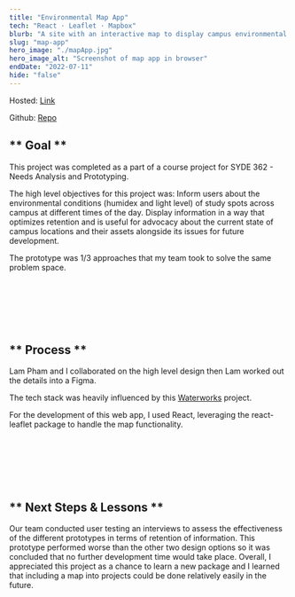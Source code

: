```yaml
---
title: "Environmental Map App"
tech: "React · Leaflet · Mapbox"
blurb: "A site with an interactive map to display campus environmental data."
slug: "map-app"
hero_image: "./mapApp.jpg"
hero_image_alt: "Screenshot of map app in browser"
endDate: "2022-07-11"
hide: "false"
---
```


Hosted: [Link](https://monumental-biscochitos-2afe23.netlify.app/)

Github: [Repo](https://github.com/Cormac-C/map-app)

## ** Goal **

This project was completed as a part of a course project for SYDE 362 - Needs Analysis and Prototyping.

The high level objectives for this project was:
Inform users about the environmental conditions (humidex and light level) of study spots across campus at different times of the day. Display information in a way that optimizes retention and is useful for advocacy about the current state of campus locations and their assets alongside its issues for future development.

The prototype was 1/3 approaches that my team took to solve the same problem space.

<br />
<br />
<br />
<br />
<br />

## ** Process **

Lam Pham and I collaborated on the high level design then Lam worked out the details into a Figma.

The tech stack was heavily influenced by this [Waterworks](http://waterworks.digital/) project.

For the development of this web app, I used React, leveraging the react-leaflet package to handle the map functionality.

<br />
<br />
<br />
<br />
<br />

## ** Next Steps & Lessons **

Our team conducted user testing an interviews to assess the effectiveness of the different prototypes in terms of retention of information.
This prototype performed worse than the other two design options so it was concluded that no further development time would take place.
Overall, I appreciated this project as a chance to learn a new package and I learned that including a map into projects could be done relatively easily in the future.

<br />
<br />
<br />
<br />
<br />
